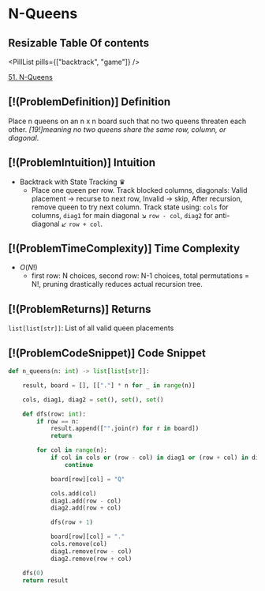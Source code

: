 # N-Queens

## Resizable Table Of contents

<DifficultyBadge difficulty="hard" />

<PillList pills={["backtrack", "game"]} />

[51. N-Queens](https://leetcode.com/problems/n-queens)

## [!(ProblemDefinition)] Definition

Place n queens on an n x n board such that no two queens threaten each other. *[19!]meaning no two queens share the same row, column, or diagonal*.

## [!(ProblemIntuition)] Intuition

- Backtrack with State Tracking ♛
    - Place one queen per row. Track blocked columns, diagonals: Valid placement → recurse to next row, Invalid → skip, After recursion, remove queen to try next column. Track state using: `cols` for columns, `diag1` for main diagonal *↘* `row - col`, `diag2` for anti-diagonal *↙* `row + col`.

## [!(ProblemTimeComplexity)] Time Complexity

- $O(N!)$
    - first row: N choices, second row: N-1 choices, total permutations = N!, pruning drastically reduces actual recursion tree.

## [!(ProblemReturns)] Returns

`list[list[str]]`: List of all valid queen placements

## [!(ProblemCodeSnippet)] Code Snippet

```python meta="source=problems/51-n-queens/solution.py"
def n_queens(n: int) -> list[list[str]]:

    result, board = [], [["."] * n for _ in range(n)]

    cols, diag1, diag2 = set(), set(), set()

    def dfs(row: int):
        if row == n:
            result.append(["".join(r) for r in board])
            return

        for col in range(n):
            if col in cols or (row - col) in diag1 or (row + col) in diag2:
                continue

            board[row][col] = "Q"

            cols.add(col)
            diag1.add(row - col)
            diag2.add(row + col)

            dfs(row + 1)

            board[row][col] = "."
            cols.remove(col)
            diag1.remove(row - col)
            diag2.remove(row + col)

    dfs(0)
    return result
```

